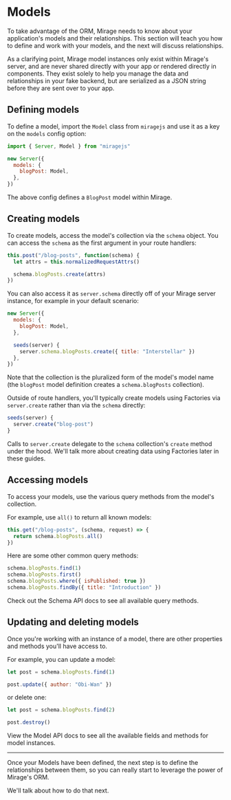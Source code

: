 # Models

To take advantage of the ORM, Mirage needs to know about your application's models and their relationships. This section will teach you how to define and work with your models, and the next will discuss relationships.

As a clarifying point, Mirage model instances only exist within Mirage's server, and are never shared directly with your app or rendered directly in components. They exist solely to help you manage the data and relationships in your fake backend, but are serialized as a JSON string before they are sent over to your app.

## Defining models

To define a model, import the `Model` class from `miragejs` and use it as a key on the `models` config option:

```js
import { Server, Model } from "miragejs"

new Server({
  models: {
    blogPost: Model,
  },
})
```

The above config defines a `BlogPost` model within Mirage.

## Creating models

To create models, access the model's collection via the `schema` object. You can access the `schema` as the first argument in your route handlers:

```js
this.post("/blog-posts", function(schema) {
  let attrs = this.normalizedRequestAttrs()

  schema.blogPosts.create(attrs)
})
```

You can also access it as `server.schema` directly off of your Mirage server instance, for example in your default scenario:

```js
new Server({
  models: {
    blogPost: Model,
  },

  seeds(server) {
    server.schema.blogPosts.create({ title: "Interstellar" })
  },
})
```

Note that the collection is the pluralized form of the model's model name (the `blogPost` model definition creates a `schema.blogPosts` collection).

Outside of route handlers, you'll typically create models using Factories via `server.create` rather than via the `schema` directly:

```js
seeds(server) {
  server.create("blog-post")
}
```

Calls to `server.create` delegate to the `schema` collection's `create` method under the hood. We'll talk more about creating data using Factories later in these guides.

## Accessing models

To access your models, use the various query methods from the model's collection.

For example, use `all()` to return all known models:

```js
this.get("/blog-posts", (schema, request) => {
  return schema.blogPosts.all()
})
```

Here are some other common query methods:

```js
schema.blogPosts.find(1)
schema.blogPosts.first()
schema.blogPosts.where({ isPublished: true })
schema.blogPosts.findBy({ title: "Introduction" })
```

Check out the Schema API docs to see all available query methods.

## Updating and deleting models

Once you're working with an instance of a model, there are other properties and methods you'll have access to.

For example, you can update a model:

```js
let post = schema.blogPosts.find(1)

post.update({ author: "Obi-Wan" })
```

or delete one:

```js
let post = schema.blogPosts.find(2)

post.destroy()
```

View the Model API docs to see all the available fields and methods for model instances.

---

Once your Models have been defined, the next step is to define the relationships between them, so you can really start to leverage the power of Mirage's ORM.

We'll talk about how to do that next.
